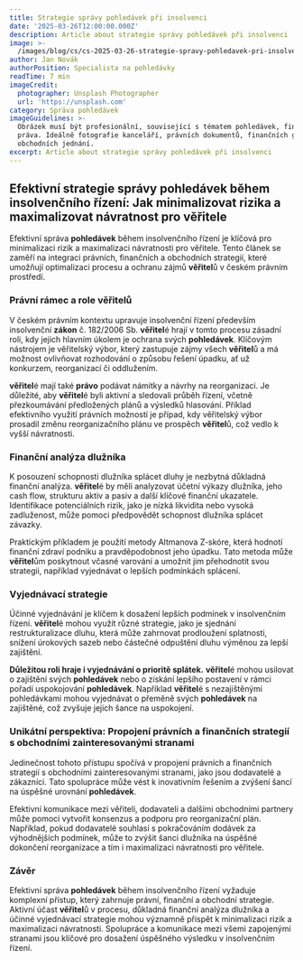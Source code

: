 ```yaml
---
title: Strategie správy pohledávek při insolvenci
date: '2025-03-26T12:00:00.000Z'
description: Article about strategie správy pohledávek při insolvenci
image: >-
  /images/blog/cs/cs-2025-03-26-strategie-spravy-pohledavek-pri-insolvenci-1743103045522.jpg
author: Jan Novák
authorPosition: Specialista na pohledávky
readTime: 7 min
imageCredit:
  photographer: Unsplash Photographer
  url: 'https://unsplash.com'
category: Správa pohledávek
imageGuidelines: >-
  Obrázek musí být profesionální, související s tématem pohledávek, financí nebo
  práva. Ideálně fotografie kanceláří, právních dokumentů, finančních grafů nebo
  obchodních jednání.
excerpt: Article about strategie správy pohledávek při insolvenci
---
```

## Efektivní strategie správy **pohledávek** během insolvenčního řízení: Jak minimalizovat rizika a maximalizovat návratnost pro věřitele

Efektivní správa **pohledávek** během insolvenčního řízení je klíčová pro minimalizaci rizik a maximalizaci návratnosti pro věřitele. Tento článek se zaměří na integraci právních, finančních a obchodních strategií, které umožňují optimalizaci procesu a ochranu zájmů **věřitel**ů v českém právním prostředí.

### Právní rámec a role **věřitel**ů

V českém právním kontextu upravuje insolvenční řízení především insolvenční **zákon** č. 182/2006 Sb. **věřitel**é hrají v tomto procesu zásadní roli, kdy jejich hlavním úkolem je ochrana svých **pohledávek**. Klíčovým nástrojem je věřitelský výbor, který zastupuje zájmy všech **věřitel**ů a má možnost ovlivňovat rozhodování o způsobu řešení úpadku, ať už konkurzem, reorganizací či oddlužením.

**věřitel**é mají také **právo** podávat námitky a návrhy na reorganizaci. Je důležité, aby **věřitel**é byli aktivní a sledovali průběh řízení, včetně přezkoumávání předložených plánů a výsledků hlasování. Příklad efektivního využití právních možností je případ, kdy věřitelský výbor prosadil změnu reorganizačního plánu ve prospěch **věřitel**ů, což vedlo k vyšší návratnosti.

### Finanční analýza dlužníka

K posouzení schopnosti dlužníka splácet dluhy je nezbytná důkladná finanční analýza. **věřitel**é by měli analyzovat účetní výkazy dlužníka, jeho cash flow, strukturu aktiv a pasiv a další klíčové finanční ukazatele. Identifikace potenciálních rizik, jako je nízká likvidita nebo vysoká zadluženost, může pomoci předpovědět schopnost dlužníka splácet závazky.

Praktickým příkladem je použití metody Altmanova Z-skóre, která hodnotí finanční zdraví podniku a pravděpodobnost jeho úpadku. Tato metoda může **věřitel**ům poskytnout včasné varování a umožnit jim přehodnotit svou strategii, například vyjednávat o lepších podmínkách splácení.

### Vyjednávací strategie

Účinné vyjednávání je klíčem k dosažení lepších podmínek v insolvenčním řízení. **věřitel**é mohou využít různé strategie, jako je sjednání restrukturalizace dluhu, která může zahrnovat prodloužení splatnosti, snížení úrokových sazeb nebo částečné odpuštění dluhu výměnou za lepší zajištění.

**Důležitou roli hraje i vyjednávání o prioritě splátek.** **věřitel**é mohou usilovat o zajištění svých **pohledávek** nebo o získání lepšího postavení v rámci pořadí uspokojování **pohledávek**. Například **věřitel**é s nezajištěnými pohledávkami mohou vyjednávat o přeměně svých **pohledávek** na zajištěné, což zvyšuje jejich šance na uspokojení.

### Unikátní perspektiva: Propojení právních a finančních strategií s obchodními zainteresovanými stranami

Jedinečnost tohoto přístupu spočívá v propojení právních a finančních strategií s obchodními zainteresovanými stranami, jako jsou dodavatelé a zákazníci. Tato spolupráce může vést k inovativním řešením a zvýšení šancí na úspěšné urovnání **pohledávek**.

Efektivní komunikace mezi věřiteli, dodavateli a dalšími obchodními partnery může pomoci vytvořit konsenzus a podporu pro reorganizační plán. Například, pokud dodavatelé souhlasí s pokračováním dodávek za výhodnějších podmínek, může to zvýšit šanci dlužníka na úspěšné dokončení reorganizace a tím i maximalizaci návratnosti pro věřitele.

### Závěr

Efektivní správa **pohledávek** během insolvenčního řízení vyžaduje komplexní přístup, který zahrnuje právní, finanční a obchodní strategie. Aktivní účast **věřitel**ů v procesu, důkladná finanční analýza dlužníka a účinné vyjednávací strategie mohou významně přispět k minimalizaci rizik a maximalizaci návratnosti. Spolupráce a komunikace mezi všemi zapojenými stranami jsou klíčové pro dosažení úspěšného výsledku v insolvenčním řízení.
